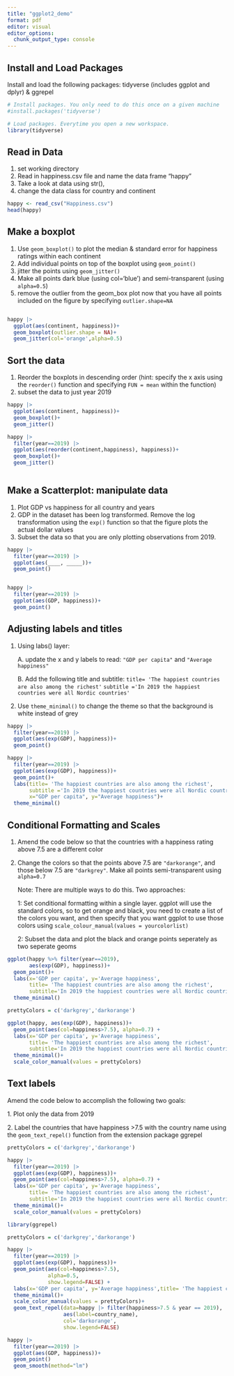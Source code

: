 ```yaml
---
title: "ggplot2_demo"
format: pdf
editor: visual
editor_options: 
  chunk_output_type: console
---
```


## Install and Load Packages

Install and load the following packages: tidyverse (includes ggplot and dplyr) & ggrepel

```r
# Install packages. You only need to do this once on a given machine
#install.packages('tidyverse') 

# Load packages. Everytime you open a new workspace.
library(tidyverse)

```

## Read in Data

1.  set working directory
2.  Read in happiness.csv file and name the data frame "happy"
3.  Take a look at data using str(),
4.  change the data class for country and continent

```r

happy <- read_csv("Happiness.csv")
head(happy)

```

## Make a boxplot

1.  Use `geom_boxplot()` to plot the median & standard error for happiness ratings within each continent
2.  Add individual points on top of the boxplot using `geom_point()`
3.  jitter the points using `geom_jitter()`
4.  Make all points dark blue (using col='blue') and semi-transparent (using `alpha=0.5`)
5.  remove the outlier from the geom_box plot now that you have all points included on the figure by specifying `outlier.shape=NA`

```r



```

```r

happy |> 
  ggplot(aes(continent, happiness))+
  geom_boxplot(outlier.shape = NA)+
  geom_jitter(col='orange',alpha=0.5)


```

## Sort the data

1.  Reorder the boxplots in descending order (hint: specify the x axis using the `reorder()` function and specifying `FUN = mean` within the function)
2.  subset the data to just year 2019

```r
happy |> 
  ggplot(aes(continent, happiness))+
  geom_boxplot()+
  geom_jitter()
```

```r
happy |> 
  filter(year==2019) |> 
  ggplot(aes(reorder(continent,happiness), happiness))+
  geom_boxplot()+
  geom_jitter()



```

## Make a Scatterplot: manipulate data

1.  Plot GDP vs happiness for all country and years
2.  GDP in the dataset has been log transformed. Remove the log transformation using the `exp()` function so that the figure plots the actual dollar values
3.  Subset the data so that you are only plotting observations from 2019.

```r

happy |> 
  filter(year==2019) |> 
  ggplot(aes(____, _____))+
  geom_point()



```

```r

happy |> 
  filter(year==2019) |> 
  ggplot(aes(GDP, happiness))+
  geom_point()

```

## Adjusting labels and titles

1.  Using labs() layer:

    A. update the x and y labels to read: `"GDP per capita"` and `"Average happiness"`

    B. Add the following title and subtitle: `title= 'The happiest countries are also among the richest'` `subtitle ='In 2019 the happiest countries were all Nordic countries'`

2.  Use `theme_minimal()` to change the theme so that the background is white instead of grey

```r
happy |>  
  filter(year==2019) |> 
  ggplot(aes(exp(GDP), happiness))+
  geom_point()

```

```r

happy |>  
  filter(year==2019) |> 
  ggplot(aes(exp(GDP), happiness))+
  geom_point()+
  labs(title= 'The happiest countries are also among the richest',
       subtitle ='In 2019 the happiest countries were all Nordic countries',
       x="GDP per capita", y="Average happiness")+
  theme_minimal()


```

## Conditional Formatting and Scales

1.  Amend the code below so that the countries with a happiness rating above 7.5 are a different color

2.  Change the colors so that the points above 7.5 are `"darkorange"`, and those below 7.5 are `"darkgrey"`. Make all points semi-transparent using `alpha=0.7`

    Note: There are multiple ways to do this. Two approaches:

    1: Set conditional formatting within a single layer. ggplot will use the standard colors, so to get orange and black, you need to create a list of the colors you want, and then specify that you want ggplot to use those colors using `scale_colour_manual(values = yourcolorlist)`

    2: Subset the data and plot the black and orange points seperately as two seperate geoms

```r
ggplot(happy %>% filter(year==2019), 
       aes(exp(GDP), happiness))+
  geom_point()+
  labs(x='GDP per capita', y='Average happiness',
       title= 'The happiest countries are also among the richest', 
       subtitle='In 2019 the happiest countries were all Nordic countries')+
  theme_minimal()

```

```r
prettyColors = c('darkgrey','darkorange')

ggplot(happy, aes(exp(GDP), happiness))+
  geom_point(aes(col=happiness>7.5), alpha=0.7) +
  labs(x='GDP per capita', y='Average happiness',
       title= 'The happiest countries are also among the richest', 
       subtitle='In 2019 the happiest countries were all Nordic countries')+
  theme_minimal()+
  scale_color_manual(values = prettyColors)
```

## Text labels

Amend the code below to accomplish the following two goals:

1\. Plot only the data from 2019

2\. Label the countries that have happiness \>7.5 with the country name using the `geom_text_repel()` function from the extension package ggrepel

```r
prettyColors = c('darkgrey','darkorange')

happy |> 
  filter(year==2019) |> 
  ggplot(aes(exp(GDP), happiness))+
  geom_point(aes(col=happiness>7.5), alpha=0.7) +
  labs(x='GDP per capita', y='Average happiness',
       title= 'The happiest countries are also among the richest', 
       subtitle='In 2019 the happiest countries were all Nordic countries')+
  theme_minimal()+
  scale_color_manual(values = prettyColors)
```

```r
library(ggrepel)

prettyColors = c('darkgrey','darkorange')

happy |> 
  filter(year==2019) |> 
  ggplot(aes(exp(GDP), happiness))+
  geom_point(aes(col=happiness>7.5), 
             alpha=0.5, 
             show.legend=FALSE) +
  labs(x='GDP per capita', y='Average happiness',title= 'The happiest countries are also among the richest', subtitle='In 2019 the happiest countries were all Nordic countries')+
  theme_minimal()+
  scale_color_manual(values = prettyColors)+
  geom_text_repel(data=happy |> filter(happiness>7.5 & year == 2019),
                  aes(label=country_name), 
                  col='darkorange',
                  show.legend=FALSE)

```

```r
happy |> 
  filter(year==2019) |> 
  ggplot(aes(GDP, happiness))+
  geom_point()
  geom_smooth(method="lm")
```
